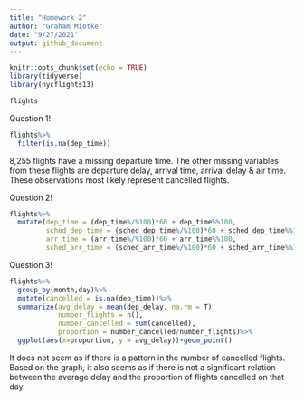 ```yaml
---
title: "Homework 2"
author: "Graham Miotke"
date: "9/27/2021"
output: github_document
---
```


```r
knitr::opts_chunk$set(echo = TRUE)
library(tidyverse)
library(nycflights13)
```

```r
flights
```

Question 1!

```r
flights%>%
  filter(is.na(dep_time))
```

8,255 flights have a missing departure time. The other missing variables from these flights are departure delay, arrival time, arrival delay & air time. These observations most likely represent cancelled flights. 

Question 2!

```r
flights%>%
  mutate(dep_time = (dep_time%/%100)*60 + dep_time%%100,
         sched_dep_time = (sched_dep_time%/%100)*60 + sched_dep_time%%100,
         arr_time = (arr_time%/%100)*60 + arr_time%%100,
         sched_arr_time = (sched_arr_time%/%100)*60 + sched_arr_time%%100)
```

Question 3!

```r
flights%>%
  group_by(month,day)%>%
  mutate(cancelled = is.na(dep_time))%>%
  summarize(avg_delay = mean(dep_delay, na.rm = T),
            number_flights = n(),
            number_cancelled = sum(cancelled),
            proportion = number_cancelled/number_flights)%>%
  ggplot(aes(x=proportion, y = avg_delay))+geom_point()
```

It does not seem as if there is a pattern in the number of cancelled flights. Based on the graph, it also seems as if there is not a significant relation between the average delay and the proportion of flights cancelled on that day.
